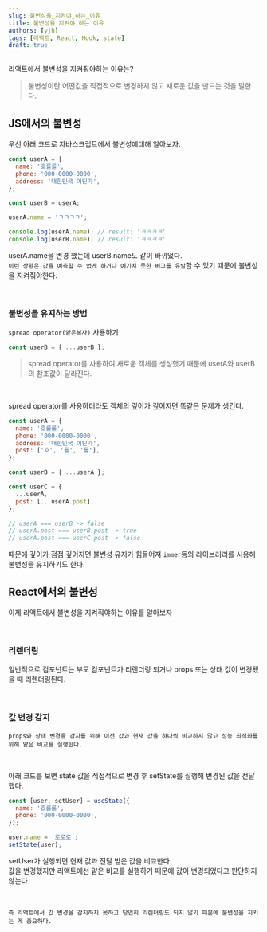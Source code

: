 ```yaml
---
slug: 불변성을_지켜야_하는_이유
title: 불변성을 지켜야 하는 이유
authors: [yjh]
tags: [리액트, React, Hook, state]
draft: true
---
```


<div className="preview">리액트에서 불변성을 지켜줘야하는 이유는?</div>

> 불변성이란 어떤값을 직접적으로 변경하지 않고 새로운 값을 만드는 것을 말한다.

<!--truncate-->
<!-- https://bohyeon-n.github.io/deploy/react/react_immutable.html -->

## JS에서의 불변성

<!-- https://velog.io/@han-byul-yang/Javascript-Javascript-%EB%B6%88%EB%B3%80%EC%84%B1 -->

우선 아래 코드로 자바스크립트에서 불변성에대해 알아보자.

```js
const userA = {
  name: '호롤롤',
  phone: '000-0000-0000',
  address: '대한민국 어딘가',
};

const userB = userA;

userA.name = 'ㅋㅋㅋㅋ';

console.log(userA.name); // result: 'ㅋㅋㅋㅋ'
console.log(userB.name); // result: 'ㅋㅋㅋㅋ'
```

userA.name을 변경 했는데 userB.name도 같이 바뀌었다.  
`이런 상황은 값을 예측할 수 없게 하거나 예기치 못한 버그를 유발`할 수 있기 때문에 불변성을 지켜줘야한다.

<br />

### 불변성을 유지하는 방법

`spread operator(얕은복사)` 사용하기

```js
const userB = { ...userB };
```

> spread operator를 사용하여 새로운 객체를 생성했기 때문에 userA와 userB의 참조값이 달라진다.

<br />

spread operator를 사용하더라도 객체의 깊이가 깊어지면 똑같은 문제가 생긴다.

```js
const userA = {
  name: '호롤롤',
  phone: '000-0000-0000',
  address: '대한민국 어딘가',
  post: ['호', '롤', '롤'],
};

const userB = { ...userA };

const userC = {
  ...userA,
  post: [...userA.post],
};

// userA === userB -> false
// userA.post === userB.post -> true
// userA.post === userC.post -> false
```

때문에 깊이가 점점 깊어지면 불변성 유지가 힘들어져 `immer`등의 라이브러리를 사용해 불변성을 유지하기도 한다.

## React에서의 불변성

이제 리액트에서 불변성을 지켜줘야하는 이유를 알아보자

<br />

### 리렌더링

일반적으로 컴포넌트는 부모 컴포넌트가 리렌더링 되거나 props 또는 상태 값이 변경됐을 때 리렌더링된다.

<br />

### 값 변경 감지

`props와 상태 변경을 감지를 위해 이전 값과 현재 값을 하나씩 비교하지 않고 성능 최적화를 위해 얕은 비교를 실행한다.`

<br />

<!-- 위와 같이 user.name 값을 바꾸고 setState 실행해 값을 변경했다고 하더라도 기존
user와 setUser 넘겨준 데이터의 참조 값이 같기 때문에 컴포넌트는 다시 렌더링되지 않는다. -->

아래 코드를 보면 state 값을 직접적으로 변경 후 setState를 실행해 변경된 값을 전달했다.

```js
const [user, setUser] = useState({
  name: '호롤롤',
  phone: '000-0000-0000',
});

user.name = '로로로';
setState(user);
```

setUser가 실행되면 현재 값과 전달 받은 값을 비교한다.  
값을 변경했지만 리액트에선 얕은 비교를 실행하기 때문에 값이 변경되었다고 판단하지 않는다.

<br />

`즉 리액트에서 값 변경을 감지하지 못하고 당연히 리렌더링도 되지 않기 때문에 불변성을 지키는 게 중요하다.`

<br />

<!-- https://velog.io/@devmag/React-state-%EB%B3%80%EA%B2%BD-%EC%8B%9C-%EC%99%9C-useState-setState%EB%A5%BC-%EC%93%B0%EB%8A%94%EA%B0%80 -->
